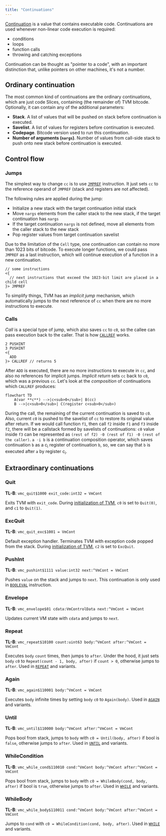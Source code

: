 ```yaml
---
title: "Continuations"
---
```


[Continuation](https://en.wikipedia.org/wiki/Continuation) is a value that contains executable code. Continuations are used whenever non-linear code execution is required:

- conditions
- loops
- function calls
- throwing and catching exceptions

Continuation can be thought as "pointer to a code", with an important distinction that, unlike pointers on other machines, it's not a number.

## Ordinary continuation

The most common kind of continuations are the ordinary continuations, which are just code Slices, containing (the remainder of) TVM bitcode. Optionally, it can contain any of the additional parameters:

- **Stack**. A list of values that will be pushed on stack before continuation is executed.
- **Savelist**. A list of values for registers before continuation is executed.
- **Codepage**. Bitcode version used to run this continuation.
- **Number of arguments (`nargs`)**. Number of values from call-side stack to push onto new stack before continuation is executed.

## Control flow

### Jumps

The simplest way to change `cc` is to use [`JMPREF`](/tvm/instructions#db3d-jmpref) instruction. It just sets `cc` to the reference operand of `JMPREF` (stack and registers are not affected).

The following rules are applied during the jump:

- Initialize a new stack with the target continuation initial stack
- Move `nargs` elements from the caller stack to the new stack, if the target continuation has `nargs`
- If the target continuation `nargs` is not defined, move all elements from the caller stack to the new stack
- Pop register values from target continuation savelist

Due to the limitation of the `Cell` type, one continuation can contain no more than 1023 bits of bitcode. To execute longer functions, we could pass `JMPREF` as a last instruction, which will continue execution of a function in a new continuation.

```fift Fift
// some instructions
<{
  // next instructions that exceed the 1023-bit limit are placed in a child cell
}> JMPREF
```

To simplify things, TVM has an _implicit jump_ mechanism, which automatically jumps to the next reference of `cc` when there are no more instructions to execute.

### Calls

_Call_ is a special type of jump, which also saves `cc` to `c0`, so the callee can pass execution back to the caller. That is how [`CALLREF`](/tvm/instructions#db3c-callref) works.

```fift Fift
2 PUSHINT
3 PUSHINT
<{
  ADD
}> CALLREF // returns 5
```

After `ADD` is executed, there are no more instructions to execute in `cc`, and also no references for implicit jumps. _Implicit return_ sets `cc` back to `c0`, which was a previous `cc`. Let's look at the _composition_ of continuations which `CALLREF` produces:

```mermaid
flowchart TD
    A(var **c**) -->|c<sub>0</sub>| B(cc)
    B -->|c<sub>0</sub>| C(register c<sub>0</sub>)
```

During the call, the remaining of the current continuation is saved to `c0`. Also, current `c0` is pushed to the savelist of `cc` to restore its original value after return. If we would call function `f1`, then call `f2` inside `f1` and `f3` inside `f2`, there will be a callstack formed by savelists of continuations: `c0` value inside `f3` can be represented as `(rest of f2) ◦0 (rest of f1) ◦0 (rest of the caller)`. `a ◦i b` is a continuation composition operator, which saves continuation `b` as a c<sub>i</sub> register of continuation `b`, so, we can say that `b` is executed after `a` by register c<sub>i</sub>.

## Extraordinary continuations

### Quit

**TL-B**: `vmc_quit$1000 exit_code:int32 = VmCont`

Exits TVM with `exit_code`. During [initialization of TVM](/tvm/initialization), `c0` is set to `Quit(0)`, and `c1` to `Quit(1)`.

### ExcQuit

**TL-B**: `vmc_quit_exc$1001 = VmCont`

Default exception handler. Terminates TVM with exception code popped from the stack. During [initialization of TVM](/tvm/initialization), `c2` is set to `ExcQuit`.

### PushInt

**TL-B**: `vmc_pushint$1111 value:int32 next:^VmCont = VmCont`

Pushes `value` on the stack and jumps to `next`. This continuation is only used in [`BOOLEVAL`](/tvm/instructions#edf9-booleval) instruction.

### Envelope

**TL-B**: `vmc_envelope$01 cdata:VmControlData next:^VmCont = VmCont`

Updates current VM state with `cdata` and jumps to `next`.

### Repeat

**TL-B**: `vmc_repeat$10100 count:uint63 body:^VmCont after:^VmCont = VmCont`

Executes `body` `count` times, then jumps to `after`. Under the hood, it just sets `body` `c0` to `Repeat(count - 1, body, after)` if `count > 0`, otherwise jumps to `after`. Used in [`REPEAT`](/tvm/instructions#e4-repeat) and variants.

### Again

**TL-B**: `vmc_again$110001 body:^VmCont = VmCont`

Executes `body` infinite times by setting `body` `c0` to `Again(body)`. Used in [`AGAIN`](/tvm/instructions#ea-again) and variants.

### Until

**TL-B**: `vmc_until$110000 body:^VmCont after:^VmCont = VmCont`

Pops bool from stack, jumps to `body` with `c0 = Until(body, after)` if bool is `false`, otherwise jumps to `after`. Used in [`UNTIL`](/tvm/instructions#e6-until) and variants.

### WhileCondition

**TL-B**: `vmc_while_cond$110010 cond:^VmCont body:^VmCont after:^VmCont = VmCont`

Pops bool from stack, jumps to `body` with `c0 = WhileBody(cond, body, after)` if bool is `true`, otherwise jumps to `after`. Used in [`WHILE`](/tvm/instructions#e8-while) and variants.

### WhileBody

**TL-B**: `vmc_while_body$110011 cond:^VmCont body:^VmCont after:^VmCont = VmCont`

Jumps to `cond` with `c0 = WhileCondition(cond, body, after)`. Used in [`WHILE`](/tvm/instructions#e8-while) and variants.
